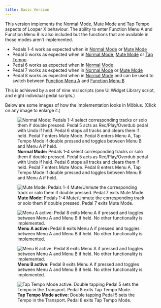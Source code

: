 ```yaml
---
title: Basic Version
---  
```


This version implements the Normal Mode, Mute Mode and Tap Tempo aspects of Looper X behaviour.  The ability to enter Function Menu A and Function Menu B is also included but the functions that are available in those modes aren't implemented.  

* Pedals 1-4 work as expected when in [Normal Mode](/LooperX/#normal-mode) or [Mute Mode](/LooperX/#mute-mode)
* Pedal 5 works as expected when in [Normal Mode](/LooperX/#normal-mode), [Mute Mode](/LooperX/#mute-mode) or [Tap Tempo](/LooperX#tap-tempo)
* Pedal 6 works as expected when in [Normal Mode](/LooperX/#normal-mode)
* Pedal 7 works as expected when in [Normal Mode](/LooperX/#normal-mode) or [Mute Mode](/LooperX/#mute-mode)
* Pedal 8 works as expected when in [Normal Mode](/LooperX/#normal-mode) and can be used to switch between [Function Menu A](/LooperX/#function-menu-a) and [Function Menu B](/LooperX/#function-menu-b)


This is achieved by a set of nine msl scripts (one UI Widget Library script, and eight individual pedal scripts.) 

Below are some images of how the implementation looks in Möbius. (Click on any image to enlarge it.)

::: {layout-ncol=2}
![**Normal Mode:** Pedals 1-4 select corresponding tracks or solo them if double pressed.  Pedal 5 acts as Rec/Play/Overdub pedal with Undo if held. Pedal 6 stops all tracks and clears them if held. Pedal 7 enters Mute Mode. Pedal 8 enters Menu A, Tap Tempo Mode if double pressed and toggles between Menu B and Menu A if held.](images/mobius-initial.png){.lightbox}

![**Mute Mode:** Pedals 1-4 Mute/Unmute the corresponding track or solo them if double pressed.  Pedal 7 exits Mute Mode.](images/mobius-mutemode.png){.lightbox}

![**Menu A active:** Pedal 8 exits Menu A if pressed and toggles between Menu A and Menu B if held. No other functionality is implemented.](images/mobius-functionmode-menuA.png){.lightbox}

![**Menu B active:** Pedal 8 exits Menu A if pressed and toggles between Menu A and Menu B if held. No other functionality is implemented.](images/mobius-functionmode-menuB.png){.lightbox}

![**Tap Tempo Mode active:** Double tapping Pedal 5 sets the Tempo in the Transport. Pedal 8 exits Tap Tempo Mode.](images/mobius-functionmode-TapMode.png){.lightbox}
:::

	